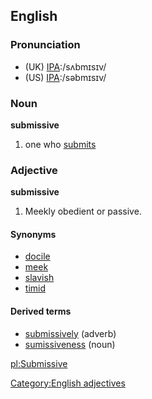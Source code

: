 ==English==

===Pronunciation===
*(UK) [[w:International Phonetic Alphabet|IPA]]:/sʌbmɪsɪv/
*(US) [[w:International Phonetic Alphabet|IPA]]:/səbmɪsɪv/

===Noun===
'''submissive'''
# one who [[submits]]

===Adjective===
'''submissive'''
# Meekly obedient or passive.

====Synonyms====
*[[docile]]
*[[meek]]
*[[slavish]]
*[[timid]]

====Derived terms====
*[[submissively]] (adverb)
*[[sumissiveness]] (noun)
[[Category:English adjectives]]
[[pl:Submissive]]